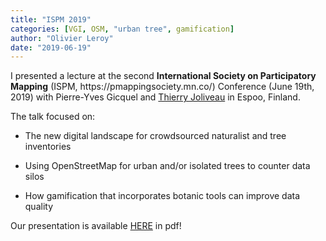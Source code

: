 ```yaml
---
title: "ISPM 2019"
categories: [VGI, OSM, "urban tree", gamification]
author: "Olivier Leroy"
date: "2019-06-19"
---
```


I presented a lecture at the second **International Society on Participatory Mapping** (ISPM, https://pmappingsociety.mn.co/) Conference (June 19th, 2019) with Pierre-Yves Gicquel and [Thierry Joliveau](https://mondegeonumerique.wordpress.com/qui/) in Espoo, Finland.  

The talk focused on:

- The new digital landscape for crowdsourced naturalist and tree inventories

- Using OpenStreetMap for urban and/or isolated trees to counter data silos

- How gamification that incorporates botanic tools can improve data quality

Our presentation is available [HERE](https://codeberg.org/defuneste/presentations/src/branch/main/ISPM_albiziapp_2019/ISPM_albiziapp.pdf) in pdf!
